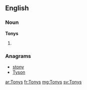 ==English==

===Noun===
'''Tonys'''

# {{plural of|Tony}}

===Anagrams===
* [[stony#English|stony]]
* [[Tyson#English|Tyson]]

[[ar:Tonys]]
[[fr:Tonys]]
[[mg:Tonys]]
[[sv:Tonys]]